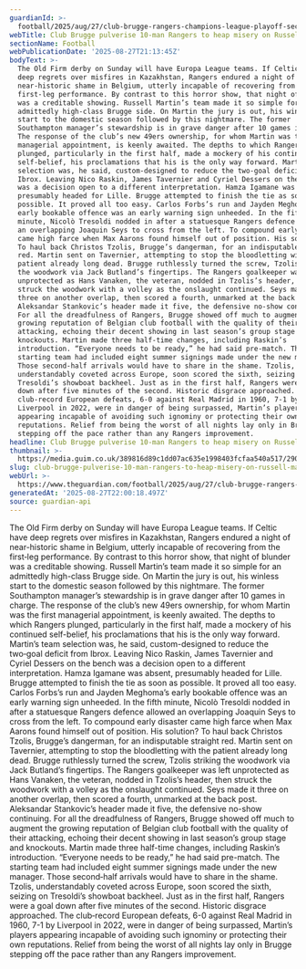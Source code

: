 ```yaml
---
guardianId: >-
  football/2025/aug/27/club-brugge-rangers-champions-league-playoff-second-leg-match-report
webTitle: Club Brugge pulverise 10-man Rangers to heap misery on Russell Martin
sectionName: Football
webPublicationDate: '2025-08-27T21:13:45Z'
bodyText: >-
  The Old Firm derby on Sunday will have Europa League teams. If Celtic have
  deep regrets over misfires in Kazakhstan, Rangers endured a night of
  near-historic shame in Belgium, utterly incapable of recovering from the
  first‑leg performance. By contrast to this horror show, that night of blunder
  was a creditable showing. Russell Martin’s team made it so simple for an
  admittedly high-class Brugge side. On Martin the jury is out, his winless
  start to the domestic season followed by this nightmare. The former
  Southampton manager’s stewardship is in grave danger after 10 games in charge.
  The response of the club’s new 49ers ownership, for whom Martin was the first
  managerial appointment, is keenly awaited. The depths to which Rangers
  plunged, particularly in the first half, made a mockery of his continued
  self-belief, his proclamations that his is the only way forward. Martin’s team
  selection was, he said, custom-designed to reduce the two‑goal deficit from
  Ibrox. Leaving Nico Raskin, James Tavernier and Cyriel Dessers on the bench
  was a decision open to a different interpretation. Hamza Igamane was absent,
  presumably headed for Lille. Brugge attempted to finish the tie as soon as
  possible. It proved all too easy. Carlos Forbs’s run and Jayden Meghoma’s
  early bookable offence was an early warning sign unheeded. In the fifth
  minute, Nicolò Tresoldi nodded in after a statuesque Rangers defence allowed
  an overlapping Joaquin Seys to cross from the left. To compound early disaster
  came high farce when Max Aarons found himself out of position. His solution?
  To haul back Christos Tzolis, Brugge’s dangerman, for an indisputable straight
  red. Martin sent on Tavernier, attempting to stop the bloodletting with the
  patient already long dead. Brugge ruthlessly turned the screw, Tzolis striking
  the woodwork via Jack Butland’s fingertips. The Rangers goalkeeper was left
  unprotected as Hans Vanaken, the veteran, nodded in Tzolis’s header, then
  struck the woodwork with a volley as the onslaught continued. Seys made it
  three on another overlap, then scored a fourth, unmarked at the back post.
  Aleksandar Stankovic’s header made it five, the defensive no-show continuing.
  For all the dreadfulness of Rangers, Brugge showed off much to augment the
  growing reputation of Belgian club football with the quality of their
  attacking, echoing their decent showing in last season’s group stage and
  knockouts. Martin made three half-time changes, including Raskin’s
  introduction. “Everyone needs to be ready,” he had said pre-match. The
  starting team had included eight summer signings made under the new manager.
  Those second‑half arrivals would have to share in the shame. Tzolis,
  understandably coveted across Europe, soon scored the sixth, seizing on
  Tresoldi’s showboat backheel. Just as in the first half, Rangers were a goal
  down after five minutes of the second. Historic disgrace approached. The
  club‑record European defeats, 6-0 against Real Madrid in 1960, 7-1 by
  Liverpool in 2022, were in danger of being surpassed, Martin’s players
  appearing incapable of avoiding such ignominy or protecting their own
  reputations. Relief from being the worst of all nights lay only in Brugge
  stepping off the pace rather than any Rangers improvement.
headline: Club Brugge pulverise 10-man Rangers to heap misery on Russell Martin
thumbnail: >-
  https://media.guim.co.uk/389816d89c1dd07ac635e1998403fcfaa540a517/290_0_4520_3616/500.jpg
slug: club-brugge-pulverise-10-man-rangers-to-heap-misery-on-russell-martin
webUrl: >-
  https://www.theguardian.com/football/2025/aug/27/club-brugge-rangers-champions-league-playoff-second-leg-match-report
generatedAt: '2025-08-27T22:00:18.497Z'
source: guardian-api
---
```

The Old Firm derby on Sunday will have Europa League teams. If Celtic have deep regrets over misfires in Kazakhstan, Rangers endured a night of near-historic shame in Belgium, utterly incapable of recovering from the first‑leg performance. By contrast to this horror show, that night of blunder was a creditable showing. Russell Martin’s team made it so simple for an admittedly high-class Brugge side. On Martin the jury is out, his winless start to the domestic season followed by this nightmare. The former Southampton manager’s stewardship is in grave danger after 10 games in charge. The response of the club’s new 49ers ownership, for whom Martin was the first managerial appointment, is keenly awaited. The depths to which Rangers plunged, particularly in the first half, made a mockery of his continued self-belief, his proclamations that his is the only way forward. Martin’s team selection was, he said, custom-designed to reduce the two‑goal deficit from Ibrox. Leaving Nico Raskin, James Tavernier and Cyriel Dessers on the bench was a decision open to a different interpretation. Hamza Igamane was absent, presumably headed for Lille. Brugge attempted to finish the tie as soon as possible. It proved all too easy. Carlos Forbs’s run and Jayden Meghoma’s early bookable offence was an early warning sign unheeded. In the fifth minute, Nicolò Tresoldi nodded in after a statuesque Rangers defence allowed an overlapping Joaquin Seys to cross from the left. To compound early disaster came high farce when Max Aarons found himself out of position. His solution? To haul back Christos Tzolis, Brugge’s dangerman, for an indisputable straight red. Martin sent on Tavernier, attempting to stop the bloodletting with the patient already long dead. Brugge ruthlessly turned the screw, Tzolis striking the woodwork via Jack Butland’s fingertips. The Rangers goalkeeper was left unprotected as Hans Vanaken, the veteran, nodded in Tzolis’s header, then struck the woodwork with a volley as the onslaught continued. Seys made it three on another overlap, then scored a fourth, unmarked at the back post. Aleksandar Stankovic’s header made it five, the defensive no-show continuing. For all the dreadfulness of Rangers, Brugge showed off much to augment the growing reputation of Belgian club football with the quality of their attacking, echoing their decent showing in last season’s group stage and knockouts. Martin made three half-time changes, including Raskin’s introduction. “Everyone needs to be ready,” he had said pre-match. The starting team had included eight summer signings made under the new manager. Those second‑half arrivals would have to share in the shame. Tzolis, understandably coveted across Europe, soon scored the sixth, seizing on Tresoldi’s showboat backheel. Just as in the first half, Rangers were a goal down after five minutes of the second. Historic disgrace approached. The club‑record European defeats, 6-0 against Real Madrid in 1960, 7-1 by Liverpool in 2022, were in danger of being surpassed, Martin’s players appearing incapable of avoiding such ignominy or protecting their own reputations. Relief from being the worst of all nights lay only in Brugge stepping off the pace rather than any Rangers improvement.
